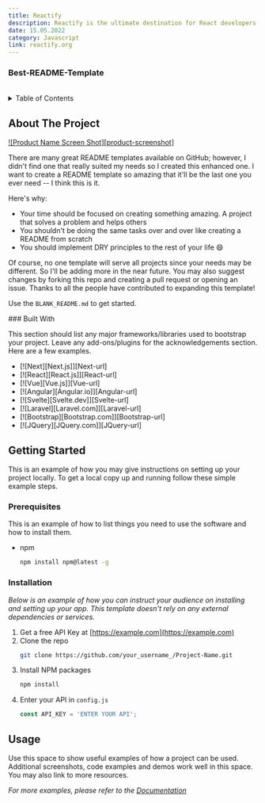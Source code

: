 ```yaml
---
title: Reactify
description: Reactify is the ultimate destination for React developers and designers, providing a comprehensive suite of services. Access a wide range of design resources, leverage the power of tested headless CMSs, and foster seamless collaboration through efficient APIs.
date: 15.05.2022
category: Javascript
link: reactify.org
---
```


### Best-README-Template

<br />

<details>
  <summary>Table of Contents</summary>
  <ol>
    <li>
      <a href="#about-the-project">About The Project</a>
      <ul>
        <li><a href="#built-with">Built With</a></li>
      </ul>
    </li>
    <li>
      <a href="#getting-started">Getting Started</a>
      <ul>
        <li><a href="#prerequisites">Prerequisites</a></li>
        <li><a href="#installation">Installation</a></li>
      </ul>
    </li>
    <li><a href="#usage">Usage</a></li>
    <li><a href="#roadmap">Roadmap</a></li>
    <li><a href="#contributing">Contributing</a></li>
    <li><a href="#license">License</a></li>
    <li><a href="#contact">Contact</a></li>
    <li><a href="#acknowledgments">Acknowledgments</a></li>
  </ol>
</details>


## About The Project

[![Product Name Screen Shot][product-screenshot]](https://example.com)

There are many great README templates available on GitHub; however, I didn't find one that really suited my needs so I created this enhanced one. I want to create a README template so amazing that it'll be the last one you ever need -- I think this is it.

Here's why:
* Your time should be focused on creating something amazing. A project that solves a problem and helps others
* You shouldn't be doing the same tasks over and over like creating a README from scratch
* You should implement DRY principles to the rest of your life :smile:

Of course, no one template will serve all projects since your needs may be different. So I'll be adding more in the near future. You may also suggest changes by forking this repo and creating a pull request or opening an issue. Thanks to all the people have contributed to expanding this template!

Use the `BLANK_README.md` to get started.


<section id="contributing">
### Built With


This section should list any major frameworks/libraries used to bootstrap your project. Leave any add-ons/plugins for the acknowledgements section. Here are a few examples.

* [![Next][Next.js]][Next-url]
* [![React][React.js]][React-url]
* [![Vue][Vue.js]][Vue-url]
* [![Angular][Angular.io]][Angular-url]
* [![Svelte][Svelte.dev]][Svelte-url]
* [![Laravel][Laravel.com]][Laravel-url]
* [![Bootstrap][Bootstrap.com]][Bootstrap-url]
* [![JQuery][JQuery.com]][JQuery-url]

</section>

## Getting Started

This is an example of how you may give instructions on setting up your project locally.
To get a local copy up and running follow these simple example steps.

### Prerequisites

This is an example of how to list things you need to use the software and how to install them.
* npm
  ```sh
  npm install npm@latest -g
  ```

### Installation

_Below is an example of how you can instruct your audience on installing and setting up your app. This template doesn't rely on any external dependencies or services._

1. Get a free API Key at [https://example.com](https://example.com)
2. Clone the repo
   ```sh
   git clone https://github.com/your_username_/Project-Name.git
   ```
3. Install NPM packages
   ```sh
   npm install
   ```
4. Enter your API in `config.js`
   ```js
   const API_KEY = 'ENTER YOUR API';
   ```


## Usage

Use this space to show useful examples of how a project can be used. Additional screenshots, code examples and demos work well in this space. You may also link to more resources.

_For more examples, please refer to the [Documentation](https://example.com)_